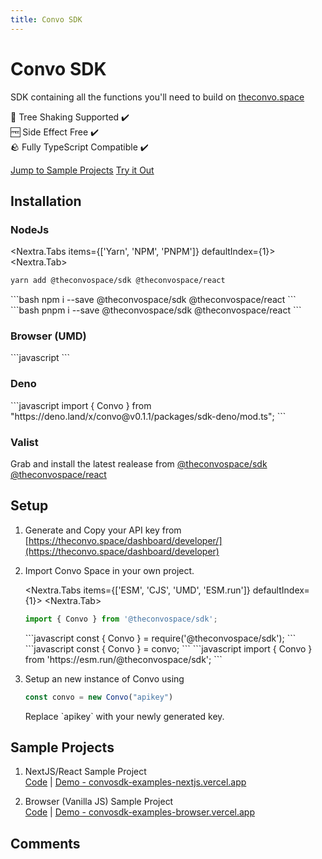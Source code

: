 ---
title: Convo SDK
---

# Convo SDK

SDK containing all the functions you'll need to build on [theconvo.space](theconvo.space)

🌲 Tree Shaking Supported ✔️<br/>
🆓 Side Effect Free ✔️<br/>
🪨 Fully TypeScript Compatible ✔️<br/>

[Jump to Sample Projects](#sample-projects)
[Try it Out](https://npm.runkit.com/@theconvospace/sdk)

## Installation

### NodeJs
<Nextra.Tabs items={['Yarn', 'NPM', 'PNPM']} defaultIndex={1}>
<Nextra.Tab>
<CodeBox>
```bash
yarn add @theconvospace/sdk @theconvospace/react
```
</CodeBox>
</Nextra.Tab>
<Nextra.Tab>
<CodeBox>
```bash
npm i --save @theconvospace/sdk @theconvospace/react
```
</CodeBox>
</Nextra.Tab>
<Nextra.Tab>
<CodeBox>
```bash
pnpm i --save @theconvospace/sdk @theconvospace/react
```
</CodeBox>
</Nextra.Tab>
</Nextra.Tabs>

### Browser (UMD)

<CodeBox>
```javascript
<script src="https://cdn.jsdelivr.net/npm/@theconvospace/sdk@latest/dist/index.global.js"></script>
<script src="https://cdn.jsdelivr.net/npm/@theconvospace/react@latest/dist/bundle.min.js"></script>
```
</CodeBox>

### Deno

<CodeBox>
```javascript
import { Convo } from "https://deno.land/x/convo@v0.1.1/packages/sdk-deno/mod.ts";
```
</CodeBox>

### Valist

Grab and install the latest realease from [@theconvospace/sdk](https://app.valist.io/theconvospace/sdk) [@theconvospace/react](https://app.valist.io/theconvospace/react)

## Setup

1. Generate and Copy your API key from [https://theconvo.space/dashboard/developer/](https://theconvo.space/dashboard/developer)
2. Import Convo Space in your own project.

    <Nextra.Tabs items={['ESM', 'CJS', 'UMD', 'ESM.run']} defaultIndex={1}>
    <Nextra.Tab>
    <CodeBox>
    ```javascript
    import { Convo } from '@theconvospace/sdk';
    ```
    </CodeBox>
    </Nextra.Tab>
    <Nextra.Tab>
    <CodeBox>
    ```javascript
    const { Convo } = require('@theconvospace/sdk');
    ```
    </CodeBox>
    </Nextra.Tab>
    <Nextra.Tab>
    <CodeBox>
    ```javascript
    const { Convo } = convo;
    ```
    </CodeBox>
    </Nextra.Tab>
    <Nextra.Tab>
    <CodeBox>
    ```javascript
    import { Convo } from 'https://esm.run/@theconvospace/sdk';
    ```
    </CodeBox>
    </Nextra.Tab>
    </Nextra.Tabs>

3. Setup an new instance of Convo using
    <CodeBox>
    ```javascript
    const convo = new Convo("apikey")
    ```
    </CodeBox>
    Replace `apikey` with your newly generated key.


## Sample Projects

1. NextJS/React Sample Project<br/>
    [Code](https://github.com/anudit/convosdk/tree/main/examples/nextjs) | [Demo - convosdk-examples-nextjs.vercel.app](https://convosdk-examples-nextjs.vercel.app)

2. Browser (Vanilla JS) Sample Project<br/>
    [Code](https://github.com/anudit/convosdk/tree/main/examples/browser) | [Demo - convosdk-examples-browser.vercel.app](https://convosdk-examples-browser.vercel.app)

## Comments
<CommentBox threadId="convo-sdk"/>

